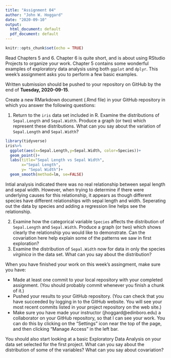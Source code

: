 ```yaml
---
title: "Assignment 04"
author: "John W. Hoggard"
date: "2020-09-10"
output:
  html_document: default
  pdf_document: default
---
```


```r
knitr::opts_chunk$set(echo = TRUE)
```

Read Chapters 5 and 6.  Chapter 6 is quite short, and is about using RStudio Projects to organize your work. Chapter 5 contains some wonderful examples of exploratory data analysis using both `ggplot` and `dplyr`.  This week's assignment asks you to perform a few basic examples.

Written submission should be pushed to your repository on GitHub by the end of **Tuesday, 2020-09-15**.

Create a new RMarkdown document (.Rmd file) in your GitHub repository in which you answer the following questions: 

1. Return to the `iris` data set included in R.  Examine the distributions of `Sepal.Length` and `Sepal.Width`.  Produce a graph (or two) which represent these distributions.  What can you say about the variation of `Sepal.Length` and `Sepal.Width`?

```r
library(tidyverse)
iris%>%
  ggplot(aes(x=Sepal.Length,y=Sepal.Width, color=Species))+
  geom_point()+
  labs(title="Sepal Length vs Sepal Width",
       x="Sepal Length",
       y= "Sepal Width")+
  geom_smooth(method=lm, se=FALSE)
```

Intial analysis indicated there was no real relationship between sepal length and sepal width. However, when trying to determine if there were underlying causes for this relationship, it appears as though different species have different relationships with sepal length and width. Seperating out the data by species and adding a regression line helps see the relationship.

2. Examine how the categorical variable `Species` affects the distribution of `Sepal.Length` and `Sepal.Width`.  Produce a graph (or two) which shows clearly the relationship you would like to demonstrate.  Can the covariation here help explain some of the patterns we saw in first exploration?
3. Examine the distribution of `Sepal.Width` now for data in only the species *virginica* in the data set.  What can you say about the distribution?

When you have finished your work on this week's assingment, make sure you have:

  *  Made at least one commit to your local repository with your completed assignment.  (You should probably commit whenever you finish a chunk of it.)
  *  Pushed your results to your GitHub repository.  (You can check that you have succeeded by logging in to the GitHub website. You will see your most recent commits listed in your project repository on the web site.)
  *  Make sure you have made your instructor (jhoggard@edinboro.edu) a collaborator on your GitHub repository, so that I can see your work.  You can do this by clicking on the "Settings" icon near the top of the page, and then clicking "Manage Access" in the left bar.
    
You should also start looking at a basic Exploratory Data Analysis on your data set selected for the first project.  What can you say about the distribution of some of the variables?  What can you say about covariation?
